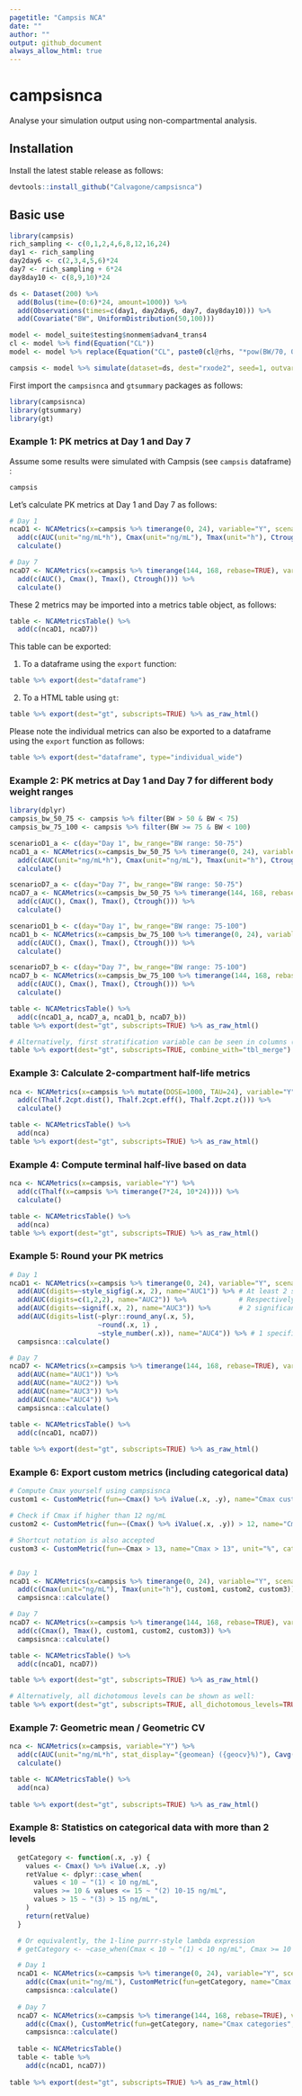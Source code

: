 ```yaml
---
pagetitle: "Campsis NCA"
date: ""
author: ""
output: github_document
always_allow_html: true
---
```


# campsisnca
Analyse your simulation output using non-compartmental analysis.

## Installation
Install the latest stable release as follows:
  
```r
devtools::install_github("Calvagone/campsisnca")
```

## Basic use

```r
library(campsis)
rich_sampling <- c(0,1,2,4,6,8,12,16,24)
day1 <- rich_sampling
day2day6 <- c(2,3,4,5,6)*24
day7 <- rich_sampling + 6*24
day8day10 <- c(8,9,10)*24

ds <- Dataset(200) %>%
  add(Bolus(time=(0:6)*24, amount=1000)) %>%
  add(Observations(times=c(day1, day2day6, day7, day8day10))) %>%
  add(Covariate("BW", UniformDistribution(50,100)))

model <- model_suite$testing$nonmem$advan4_trans4
cl <- model %>% find(Equation("CL"))
model <- model %>% replace(Equation("CL", paste0(cl@rhs, "*pow(BW/70, 0.75)")))

campsis <- model %>% simulate(dataset=ds, dest="rxode2", seed=1, outvars="BW")
```

First import the `campsisnca` and `gtsummary` packages as follows:

```r
library(campsisnca)
library(gtsummary)
library(gt)
```

### Example 1: PK metrics at Day 1 and Day 7

Assume some results were simulated with Campsis (see `campsis` dataframe) :

```r
campsis
```

Let's calculate PK metrics at Day 1 and Day 7 as follows:

```r
# Day 1
ncaD1 <- NCAMetrics(x=campsis %>% timerange(0, 24), variable="Y", scenario=c(day="Day 1")) %>%
  add(c(AUC(unit="ng/mL*h"), Cmax(unit="ng/mL"), Tmax(unit="h"), Ctrough(unit="ng/mL"))) %>%
  calculate()

# Day 7 
ncaD7 <- NCAMetrics(x=campsis %>% timerange(144, 168, rebase=TRUE), variable="Y", scenario=c(day="Day 7")) %>%
  add(c(AUC(), Cmax(), Tmax(), Ctrough())) %>%
  calculate()
```

These 2 metrics may be imported into a metrics table object, as follows:

```r
table <- NCAMetricsTable() %>%
  add(c(ncaD1, ncaD7))
```

This table can be exported:

1. To a dataframe using the `export` function:

```r
table %>% export(dest="dataframe")
```

2. To a HTML table using `gt`:

```r
table %>% export(dest="gt", subscripts=TRUE) %>% as_raw_html()
```

Please note the individual metrics can also be exported to  a dataframe using the `export` function as follows:

```r
table %>% export(dest="dataframe", type="individual_wide")
```

### Example 2: PK metrics at Day 1 and Day 7 for different body weight ranges

```r
library(dplyr)
campsis_bw_50_75 <- campsis %>% filter(BW > 50 & BW < 75)
campsis_bw_75_100 <- campsis %>% filter(BW >= 75 & BW < 100)

scenarioD1_a <- c(day="Day 1", bw_range="BW range: 50-75")
ncaD1_a <- NCAMetrics(x=campsis_bw_50_75 %>% timerange(0, 24), variable="Y", scenario=scenarioD1_a) %>% 
  add(c(AUC(unit="ng/mL*h"), Cmax(unit="ng/mL"), Tmax(unit="h"), Ctrough(unit="ng/mL"))) %>%
  calculate()

scenarioD7_a <- c(day="Day 7", bw_range="BW range: 50-75")
ncaD7_a <- NCAMetrics(x=campsis_bw_50_75 %>% timerange(144, 168, rebase=T), variable="Y", scenario=scenarioD7_a) %>%
  add(c(AUC(), Cmax(), Tmax(), Ctrough())) %>%
  calculate()

scenarioD1_b <- c(day="Day 1", bw_range="BW range: 75-100")
ncaD1_b <- NCAMetrics(x=campsis_bw_75_100 %>% timerange(0, 24), variable="Y", scenario=scenarioD1_b) %>%
  add(c(AUC(), Cmax(), Tmax(), Ctrough())) %>%
  calculate()

scenarioD7_b <- c(day="Day 7", bw_range="BW range: 75-100")
ncaD7_b <- NCAMetrics(x=campsis_bw_75_100 %>% timerange(144, 168, rebase=T), variable="Y", scenario=scenarioD7_b) %>%
  add(c(AUC(), Cmax(), Tmax(), Ctrough())) %>%
  calculate()

table <- NCAMetricsTable() %>%
  add(c(ncaD1_a, ncaD7_a, ncaD1_b, ncaD7_b))
table %>% export(dest="gt", subscripts=TRUE) %>% as_raw_html()
```

```r
# Alternatively, first stratification variable can be seen in columns (use of 'tbl_merge' within gtsummary)
table %>% export(dest="gt", subscripts=TRUE, combine_with="tbl_merge") %>% as_raw_html()
```

### Example 3: Calculate 2-compartment half-life metrics

```r
nca <- NCAMetrics(x=campsis %>% mutate(DOSE=1000, TAU=24), variable="Y") %>%
  add(c(Thalf.2cpt.dist(), Thalf.2cpt.eff(), Thalf.2cpt.z())) %>%
  calculate()

table <- NCAMetricsTable() %>%
  add(nca)
table %>% export(dest="gt", subscripts=TRUE) %>% as_raw_html()
```

### Example 4: Compute terminal half-live based on data

```r
nca <- NCAMetrics(x=campsis, variable="Y") %>%
  add(c(Thalf(x=campsis %>% timerange(7*24, 10*24)))) %>%
  calculate()

table <- NCAMetricsTable() %>%
  add(nca)
table %>% export(dest="gt", subscripts=TRUE) %>% as_raw_html()
```

### Example 5: Round your PK metrics

```r
# Day 1
ncaD1 <- NCAMetrics(x=campsis %>% timerange(0, 24), variable="Y", scenario=c(day="Day 1")) %>%
  add(AUC(digits=~style_sigfig(.x, 2), name="AUC1")) %>% # At least 2 significant figures (default in gtsummary)
  add(AUC(digits=c(1,2,2), name="AUC2")) %>%             # Respectively 1/2/2 digit(s) after comma for med, p5 and p95
  add(AUC(digits=~signif(.x, 2), name="AUC3")) %>%       # 2 significant digits only
  add(AUC(digits=list(~plyr::round_any(.x, 5),
                      ~round(.x, 1) ,
                      ~style_number(.x)), name="AUC4")) %>% # 1 specific function for med, p5 and p95
  campsisnca::calculate()

# Day 7 
ncaD7 <- NCAMetrics(x=campsis %>% timerange(144, 168, rebase=TRUE), variable="Y", scenario=c(day="Day 7")) %>%
  add(AUC(name="AUC1")) %>%
  add(AUC(name="AUC2")) %>%
  add(AUC(name="AUC3")) %>%
  add(AUC(name="AUC4")) %>%
  campsisnca::calculate()

table <- NCAMetricsTable() %>%
  add(c(ncaD1, ncaD7))
  
table %>% export(dest="gt", subscripts=TRUE) %>% as_raw_html()
```

### Example 6: Export custom metrics (including categorical data)

```r
# Compute Cmax yourself using campsisnca
custom1 <- CustomMetric(fun=~Cmax() %>% iValue(.x, .y), name="Cmax custom", unit="ng/mL")

# Check if Cmax if higher than 12 ng/mL
custom2 <- CustomMetric(fun=~(Cmax() %>% iValue(.x, .y)) > 12, name="Cmax > 12", unit="%", categorical=TRUE)

# Shortcut notation is also accepted
custom3 <- CustomMetric(fun=~Cmax > 13, name="Cmax > 13", unit="%", categorical=TRUE)


# Day 1
ncaD1 <- NCAMetrics(x=campsis %>% timerange(0, 24), variable="Y", scenario=c(day="Day 1")) %>%
  add(c(Cmax(unit="ng/mL"), Tmax(unit="h"), custom1, custom2, custom3)) %>%
  campsisnca::calculate()

# Day 7 
ncaD7 <- NCAMetrics(x=campsis %>% timerange(144, 168, rebase=TRUE), variable="Y", scenario=c(day="Day 7")) %>%
  add(c(Cmax(), Tmax(), custom1, custom2, custom3)) %>%
  campsisnca::calculate()

table <- NCAMetricsTable() %>%
  add(c(ncaD1, ncaD7))

table %>% export(dest="gt", subscripts=TRUE) %>% as_raw_html()

# Alternatively, all dichotomous levels can be shown as well:
table %>% export(dest="gt", subscripts=TRUE, all_dichotomous_levels=TRUE) %>% as_raw_html()
```

### Example 7: Geometric mean / Geometric CV

```r
nca <- NCAMetrics(x=campsis, variable="Y") %>%
  add(c(AUC(unit="ng/mL*h", stat_display="{geomean} ({geocv}%)"), Cavg(unit="ng/mL", stat_display="{geomean} ({geocv}%)"))) %>%
  calculate()

table <- NCAMetricsTable() %>%
  add(nca)
  
table %>% export(dest="gt", subscripts=TRUE) %>% as_raw_html()
```

### Example 8: Statistics on categorical data with more than 2 levels

```r
  getCategory <- function(.x, .y) {
    values <- Cmax() %>% iValue(.x, .y)
    retValue <- dplyr::case_when(
      values < 10 ~ "(1) < 10 ng/mL",
      values >= 10 & values <= 15 ~ "(2) 10-15 ng/mL",
      values > 15 ~ "(3) > 15 ng/mL",
    )
    return(retValue)
  }

  # Or equivalently, the 1-line purrr-style lambda expression
  # getCategory <- ~case_when(Cmax < 10 ~ "(1) < 10 ng/mL", Cmax >= 10 & Cmax <= 15 ~ "(2) 10-15 ng/mL", Cmax > 15 ~ "(3) > 15 ng/mL")

  # Day 1
  ncaD1 <- NCAMetrics(x=campsis %>% timerange(0, 24), variable="Y", scenario=c(day="Day 1")) %>%
    add(c(Cmax(unit="ng/mL"), CustomMetric(fun=getCategory, name="Cmax categories", unit="%", categorical=TRUE))) %>%
    campsisnca::calculate()
  
  # Day 7 
  ncaD7 <- NCAMetrics(x=campsis %>% timerange(144, 168, rebase=TRUE), variable="Y", scenario=c(day="Day 7")) %>%
    add(c(Cmax(), CustomMetric(fun=getCategory, name="Cmax categories", unit="%", categorical=TRUE))) %>%
    campsisnca::calculate()
  
  table <- NCAMetricsTable()  
  table <- table %>%
    add(c(ncaD1, ncaD7))
  
table %>% export(dest="gt", subscripts=TRUE) %>% as_raw_html()
```

